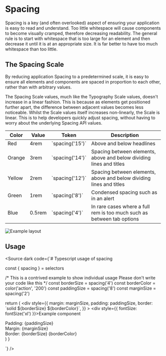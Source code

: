 
<Meta title="Tokens/Spacing" />

# Spacing

Spacing is a key (and often overlooked) aspect of ensuring your application is easy to read and understand. Too little whitespace will cause components to become visually cramped, therefore decreasing readability. The general rule is to start with whitespace that is too large for an element and then decrease it until it is at an appropriate size. It is far better to have too much whitespace than too little.

## The Spacing Scale

By reducing application Spacing to a predetermined scale, it is easy to ensure all elements and components are spaced in proportion to each other, rather than with arbitrary values.

The Spacing Scale values, much like the Typography Scale values, doesn't increase in a linear fashion. This is because as elements get positioned further apart, the difference between adjacent values becomes less noticeable. Whilst the Scale values itself increases non-linearly, the Scale is linear. This is to help developers quickly adjust spacing, without having to worry about the underlying Spacing API values.

<table style={{width: '100%'}}>
  <thead>
    <tr>
      <th>Color</th>
      <th>Value</th>
      <th>Token</th>
      <th>Description</th>
    </tr>
  </thead>
  <tbody>
    <tr>
      <td><SpacingSwatch backgroundColor='#c74c2e' /> Red</td>
      <td>4rem</td>
      <td>`spacing('15')`</td>
      <td>Above and below headlines</td>
    </tr>
    <tr>
      <td><SpacingSwatch backgroundColor='#cf6349' /> Orange</td>
      <td>3rem</td>
      <td>`spacing('14')`</td>
      <td>Spacing between elements, above and below dividing lines and titles</td>
    </tr>
    <tr>
      <td><SpacingSwatch backgroundColor='#eccc67' /> Yellow</td>
      <td>2rem</td>
      <td>`spacing('12')`</td>
      <td>Spacing between elements, above and below dividing lines and titles</td>
    </tr>
    <tr>
      <td><SpacingSwatch backgroundColor='#a5d497' /> Green</td>
      <td>1rem</td>
      <td>`spacing('8')`</td>
      <td>Condensed spacing such as in an alert</td>
    </tr>
    <tr>
      <td><SpacingSwatch backgroundColor='#62aeea' /> Blue</td>
      <td>0.5rem</td>
      <td>`spacing('4')`</td>
      <td>In rare cases where a full rem is too much such as between tab options</td>
  </tr>
  </tbody>
</table>

<img src="/spacing-examples.png" alt="Example layout" />

## Usage

<Source dark code={`# Typescript usage of spacing

const { spacing } = selectors

  /*  This is a contrived example to show individual usage
      Please don't write your code like this
  */
  const borderSize = spacing('4')
  const borderColor = color('action', '200')
  const paddingSize = spacing('8')
  const marginSize = spacing('2')

  return (
    <div
      style={{
        margin: marginSize,
        padding: paddingSize,
        border: \`solid \${borderSize} \${borderColor}\`,
      }}
    >
    <div style={{ fontSize: fontSize('xl') }}>Example component</div>
      <div>Padding: {paddingSize} </div>
      <div>Margin: {marginSize}</div>
      <div>
        Border: {borderSize} {borderColor}
      </div>
    </div>
  )
}

`} />

<ExampleComponent />

